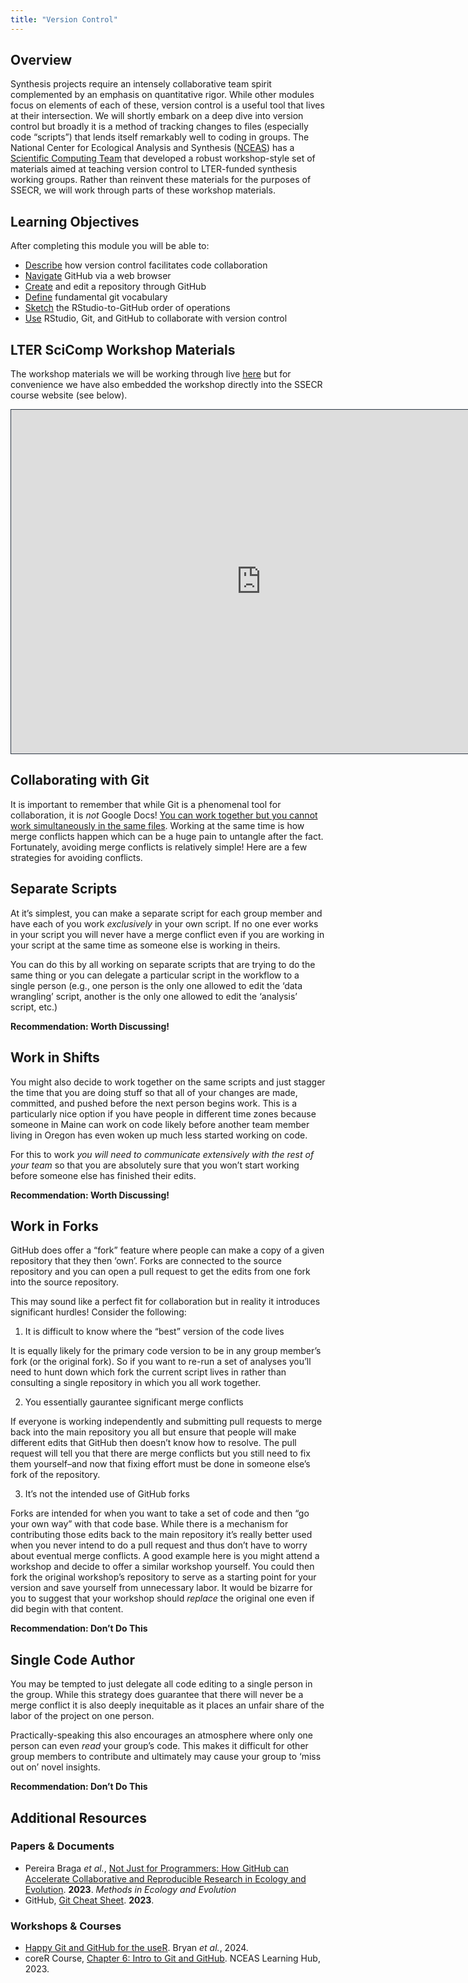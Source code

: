 ```yaml
---
title: "Version Control"
---
```


## Overview

Synthesis projects require an intensely collaborative team spirit complemented by an emphasis on quantitative rigor. While other modules focus on elements of each of these, version control is a useful tool that lives at their intersection. We will shortly embark on a deep dive into version control but broadly it is a method of tracking changes to files (especially code "scripts") that lends itself remarkably well to coding in groups. The National Center for Ecological Analysis and Synthesis ([NCEAS](https://www.nceas.ucsb.edu/)) has a [Scientific Computing Team](https://nceas.github.io/scicomp.github.io/) that developed a robust workshop-style set of materials aimed at teaching version control to LTER-funded synthesis working groups. Rather than reinvent these materials for the purposes of SSECR, we will work through parts of these workshop materials.

## Learning Objectives

After completing this module you will be able to: 

- <u>Describe</u> how version control facilitates code collaboration
- <u>Navigate</u> GitHub via a web browser
- <u>Create</u> and edit a repository through GitHub
- <u>Define</u> fundamental git vocabulary
- <u>Sketch</u> the RStudio-to-GitHub order of operations
- <u>Use</u> RStudio, Git, and GitHub to collaborate with version control

## LTER SciComp Workshop Materials

The workshop materials we will be working through live [here](https://lter.github.io/workshop-github/) but for convenience we have also embedded the workshop directly into the SSECR course website (see below).

 ```{=html}
<iframe src="https://lter.github.io/workshop-github/" height="550" width="800" style="border: 1px solid #2e3846;"></iframe>
```

## Collaborating with Git

It is important to remember that while Git is a phenomenal tool for collaboration, it is _not_ Google Docs! <u>You can work together but you cannot work simultaneously in the same files</u>. Working at the same time is how merge conflicts happen which can be a huge pain to untangle after the fact. Fortunately, avoiding merge conflicts is relatively simple! Here are a few strategies for avoiding conflicts.

:::{.panel-tabset}
## Separate Scripts

At it's simplest, you can make a separate script for each group member and have each of you work _exclusively_ in your own script. If no one ever works in your script you will never have a merge conflict even if you are working in your script at the same time as someone else is working in theirs.

You can do this by all working on separate scripts that are trying to do the same thing or you can delegate a particular script in the workflow to a single person (e.g., one person is the only one allowed to edit the 'data wrangling' script, another is the only one allowed to edit the 'analysis' script, etc.)

**Recommendation: Worth Discussing!**

## Work in Shifts

You might also decide to work together on the same scripts and just stagger the time that you are doing stuff so that all of your changes are made, committed, and pushed before the next person begins work. This is a particularly nice option if you have people in different time zones because someone in Maine can work on code likely before another team member living in Oregon has even woken up much less started working on code.

For this to work _you will need to communicate extensively with the rest of your team_ so that you are absolutely sure that you won't start working before someone else has finished their edits.

**Recommendation: Worth Discussing!**

## Work in Forks

GitHub does offer a "fork" feature where people can make a copy of a given repository that they then 'own'. Forks are connected to the source repository and you can open a pull request to get the edits from one fork into the source repository.

This may sound like a perfect fit for collaboration but in reality it introduces significant hurdles! Consider the following:

1. It is difficult to know where the "best" version of the code lives

It is equally likely for the primary code version to be in any group member's fork (or the original fork). So if you want to re-run a set of analyses you'll need to hunt down which fork the current script lives in rather than consulting a single repository in which you all work together.

2. You essentially gaurantee significant merge conflicts

If everyone is working independently and submitting pull requests to merge back into the main repository you all but ensure that people will make different edits that GitHub then doesn't know how to resolve. The pull request will tell you that there are merge conflicts but you still need to fix them yourself--and now that fixing effort must be done in someone else's fork of the repository.

3. It's not the intended use of GitHub forks

Forks are intended for when you want to take a set of code and then "go your own way" with that code base. While there is a mechanism for contributing those edits back to the main repository it's really better used when you never intend to do a pull request and thus don't have to worry about eventual merge conflicts. A good example here is you might attend a workshop and decide to offer a similar workshop yourself. You could then fork the original workshop's repository to serve as a starting point for your version and save yourself from unnecessary labor. It would be bizarre for you to suggest that your workshop should _replace_ the original one even if did begin with that content.

**Recommendation: Don't Do This**

## Single Code Author

You may be tempted to just delegate all code editing to a single person in the group. While this strategy does guarantee that there will never be a merge conflict it is also deeply inequitable as it places an unfair share of the labor of the project on one person.

Practically-speaking this also encourages an atmosphere where only one person can even _read_ your group's code. This makes it difficult for other group members to contribute and ultimately may cause your group to 'miss out on' novel insights.

**Recommendation: Don't Do This**
:::

## Additional Resources

### Papers & Documents

- Pereira Braga _et al._, [Not Just for Programmers: How GitHub can Accelerate Collaborative and Reproducible Research in Ecology and Evolution](https://besjournals.onlinelibrary.wiley.com/doi/10.1111/2041-210X.14108). **2023**. _Methods in Ecology and Evolution_
- GitHub, [Git Cheat Sheet](https://education.github.com/git-cheat-sheet-education.pdf). **2023**.

### Workshops & Courses

- [Happy Git and GitHub for the useR](https://happygitwithr.com/). Bryan _et al._, 2024.
- coreR Course, [Chapter 6: Intro to Git and GitHub](https://learning.nceas.ucsb.edu/2023-10-coreR/session_06.html). NCEAS Learning Hub, 2023.
